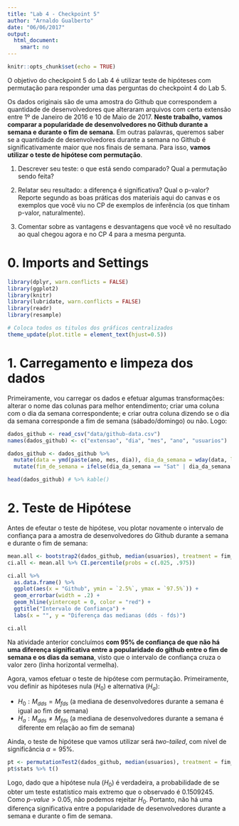 ```yaml
---
title: "Lab 4 - Checkpoint 5"
author: "Arnaldo Gualberto"
date: "06/06/2017"
output: 
  html_document:
    smart: no
---
```


```r
knitr::opts_chunk$set(echo = TRUE)
```

O objetivo do checkpoint 5 do Lab 4 é utilizar teste de hipóteses com permutação para responder uma das perguntas do checkpoint 4 do Lab 5. 

Os dados originais são de uma amostra do Github que correspondem a quantidade de desenvolvedores que alteraram arquivos com certa extensão entre 1º de Janeiro de 2016 e 10 de Maio de 2017. __Neste trabalho, vamos comparar a popularidade de desenvolvedores no Github durante a semana e durante o fim de semana__. Em outras palavras, queremos saber se a quantidade de desenvolvedores durante a semana no Github é significativamente maior que nos finais de semana. Para isso, __vamos utilizar o teste de hipótese com permutação__.

1. Descrever seu teste: o que está sendo comparado? Qual a permutação sendo feita?

2. Relatar seu resultado: a diferença é significativa? Qual o p-valor? Reporte segundo as boas práticas dos materiais aqui do canvas e os exemplos que você viu no CP de exemplos de inferência (os que tinham p-valor, naturalmente).

3. Comentar sobre as vantagens e desvantagens que você vê no resultado ao qual chegou agora e no CP 4 para a mesma pergunta. 

# 0. Imports and Settings
```r
library(dplyr, warn.conflicts = FALSE)
library(ggplot2)
library(knitr)
library(lubridate, warn.conflicts = FALSE)
library(readr)
library(resample)

# Coloca todos os titulos dos gráficos centralizados
theme_update(plot.title = element_text(hjust=0.5))
```

# 1. Carregamento e limpeza dos dados

Primeiramente, vou carregar os dados e efetuar algumas transformações: alterar o nome das colunas para melhor entendimento; criar uma coluna com o dia da semana correspondente; e criar outra coluna dizendo se o dia da semana corresponde a fim de semana (sábado/domingo) ou não. Logo:

```r
dados_github <- read_csv("data/github-data.csv")
names(dados_github) <- c("extensao", "dia", "mes", "ano", "usuarios")

dados_github <- dados_github %>%
  mutate(data = ymd(paste(ano, mes, dia)), dia_da_semana = wday(data, label = T)) %>%
  mutate(fim_de_semana = ifelse(dia_da_semana == "Sat" | dia_da_semana == "Sun", "Sim", "Não"))

head(dados_github) # %>% kable()
```

# 2. Teste de Hipótese

Antes de efeutar o teste de hipótese, vou plotar novamente o intervalo de confiança para a amostra de desenvolvedores do Github durante a semana e durante o fim de semana:

```r
mean.all <- bootstrap2(dados_github, median(usuarios), treatment = fim_de_semana, R = 2000, seed = 42)
ci.all <- mean.all %>% CI.percentile(probs = c(.025, .975))

ci.all %>%
  as.data.frame() %>%
  ggplot(aes(x = "Github", ymin = `2.5%`, ymax = `97.5%`)) +
  geom_errorbar(width = .2) +
  geom_hline(yintercept = 0, color = "red") +
  ggtitle("Intervalo de Confiança") +
  labs(x = "", y = "Diferença das medianas (dds - fds)")

ci.all
```

Na atividade anterior concluímos __com 95% de confiança de que não há uma diferença significativa entre a popularidade do github entre o fim de semana e os dias da semana__, visto que o intervalo de confiança cruza o valor zero (linha horizontal vermelha).

Agora, vamos efetuar o teste de hipótese com permutação. Primeiramente, vou definir as hipóteses nula ($H_0$) e alternativa ($H_a$):

* $H_0: M_{dds}=M_{fds}$ (a mediana de desenvolvedores durante a semana é igual ao fim de semana)
* $H_a: M_{dds} \ne M_{fds}$ (a mediana de desenvolvedores durante a semana é diferente em relação ao fim de semana)

Ainda, o teste de hipótese que vamos utilizar será _two-tailed_, com nível de significância $\alpha=95\%$.

```r
pt <- permutationTest2(dados_github, median(usuarios), treatment = fim_de_semana, alternative = "two.sided", R = 2000, seed = 42)
pt$stats %>% t()
```

Logo, dado que a hipótese nula ($H_0$) é verdadeira, a probabilidade de se obter um teste estatístico mais extremo que o observado é 0.1509245. Como $p\mbox{-}value > 0.05$, não podemos rejeitar $H_0$. Portanto, não há uma diferença significativa entre a popularidade de desenvolvedores durante a semana e durante o fim de semana.
